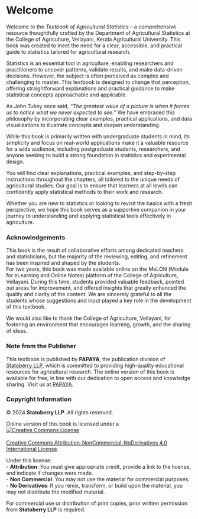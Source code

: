 # Welcome {.unnumbered}

Welcome to the *Textbook of Agricultural Statistics* – a comprehensive resource thoughtfully crafted by the Department of Agricultural Statistics at the College of Agriculture, Vellayani, Kerala Agricultural University. This book was created to meet the need for a clear, accessible, and practical guide to statistics tailored for agricultural research.

Statistics is an essential tool in agriculture, enabling researchers and practitioners to uncover patterns, validate results, and make data-driven decisions. However, the subject is often perceived as complex and challenging to master. This textbook is designed to change that perception, offering straightforward explanations and practical guidance to make statistical concepts approachable and applicable.

As John Tukey once said, *"The greatest value of a picture is when it forces us to notice what we never expected to see."* We have embraced this philosophy by incorporating clear examples, practical applications, and data visualizations to illustrate concepts and deepen understanding.

While this book is primarily written with undergraduate students in mind, its simplicity and focus on real-world applications make it a valuable resource for a wide audience, including postgraduate students, researchers, and anyone seeking to build a strong foundation in statistics and experimental design.

You will find clear explanations, practical examples, and step-by-step instructions throughout the chapters, all tailored to the unique needs of agricultural studies. Our goal is to ensure that learners at all levels can confidently apply statistical methods to their work and research.

Whether you are new to statistics or looking to revisit the basics with a fresh perspective, we hope this book serves as a supportive companion in your journey to understanding and applying statistical tools effectively in agriculture.

### Acknowledgements

This book is the result of collaborative efforts among dedicated teachers and statisticians, but the majority of the reviewing, editing, and refinement has been inspired and shaped by the students.\
For two years, this book was made available online on the MeLON (Module for eLearning and Online Notes) platform of the College of Agriculture, Vellayani. During this time, students provided valuable feedback, pointed out areas for improvement, and offered insights that greatly enhanced the quality and clarity of the content. We are sincerely grateful to all the students whose suggestions and input played a key role in the development of this textbook.

We would also like to thank the College of Agriculture, Vellayani, for fostering an environment that encourages learning, growth, and the sharing of ideas.

### Note from the Publisher

This textbook is published by **PAPAYA**, the publication division of [Statoberry LLP](https://www.statoberry.com/), which is committed to providing high-quality educational resources for agricultural research. The online version of this book is available for free, in line with our dedication to open access and knowledge sharing. Visit us at [PAPAYA](https://www.statoberry.com/papaya).

### Copyright Information

© 2024 **Statoberry LLP**. All rights reserved.

Online version of this book is licensed under a\
<a rel="license" href="http://creativecommons.org/licenses/by-nc-nd/4.0/"><img src="https://i.creativecommons.org/l/by-nc-nd/4.0/88x31.png" alt="Creative Commons License" style="border-width:0"/></a><br />\
<a rel="license" href="http://creativecommons.org/licenses/by-nc-nd/4.0/">Creative Commons Attribution-NonCommercial-NoDerivatives 4.0 International License</a>.

Under this license:\
- **Attribution**: You must give appropriate credit, provide a link to the license, and indicate if changes were made.\
- **Non Commercial**: You may not use the material for commercial purposes.\
- **No Derivatives**: If you remix, transform, or build upon the material, you may not distribute the modified material.

For commercial use or distribution of print copies, prior written permission from **Statoberry LLP** is required.
